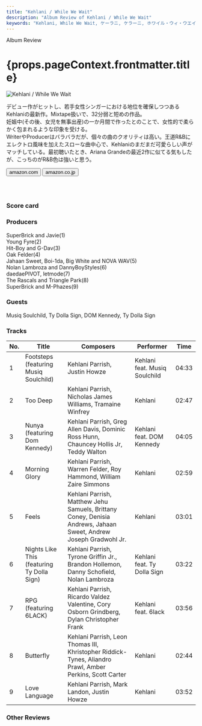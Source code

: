 ```yaml
---
title: "Kehlani / While We Wait"
description: "Album Review of Kehlani / While We Wait"
keywords: "Kehlani, While We Wait, ケーラニ, ケラーニ, ホワイル・ウィ・ウエイト"
---
```






<p className="largeP">Album Review</p>
<h1 className="h1--no--margin">{props.pageContext.frontmatter.title}</h1>

<Row  className="image-card-group">
	<Column colMd={"3"} colLg={"4"} noGutterMdLeft="">
       <ImageCard>

![Kehlani / While We Wait](../../images/cd/kehlani2L.png)

</ImageCard>
	</Column>
	<Column colMd={"4"} colLg={"8"} noGutterMdLeft="">
	<p>
	デビュー作がヒットし、若手女性シンガーにおける地位を確保しつつあるKehlaniの最新作。Mixtape扱いで、32分弱と短めの作品。
	<br/>妊娠中(その後、女児を無事出産)の一か月間で作ったとのことで、女性的で柔らかく包まれるような印象を受ける。
	<br/>WriterやProducerはバラバラだが、個々の曲のクオリティは高い。王道R&Bにエレクトロ風味を加えたスローな曲中心で、Kehlaniのまだまだ可愛らしい声がマッチしている。最初聴いたとき、Ariana Grandeの最近2作に似てる気もしたが、こっちのがR&B色は強いと思う。
	</p>
	<div>
	  <Button className="button-right-mergin"  href="https://amzn.to/2Xt8AMH" kind="primary" size="small" renderIcon={ArrowUpRight24}>
      amazon.com
    </Button>
    <Button className="button-right-mergin"  href="https://amzn.to/2Bu4Zpc" kind="secondary" size="small" renderIcon={ArrowUpRight24}>
      amazon.co.jp
    </Button>
	</div>
	<a style="display:inline-block;overflow:hidden;background:url(https://linkmaker.itunes.apple.com/ja-jp/lockup.svg?releaseDate=2019-01-10&kind=song&bubble=apple_music&style=mono-black) no-repeat;width:180px;height:45px;" href="https://geo.music.apple.com/jp/album/nights-like-this-feat-ty-dolla-%24ign/1452002220?i=1452002228&mt=1&app=music&ls=1&at=11lcug"></a>
	</Column>
</Row>
<Row >
	<Column colMd={"4"} colLg={"4"} noGutterMdLeft="">
<div>
  <h3>Score card</h3>
	<SliderJS1 value="5" />
  <SliderJS2 value="1" />
	<SliderJS3 value="1" />
  <SliderJS4 value="9" />
</div>
</Column>
<Column colMd={"8"} colLg={"8"} noGutterMdLeft="">
<div>
<h3>Producers</h3>
<p>
	SuperBrick and Javie(1)
	<br/>Young Fyre(2)
	<br/>Hit-Boy and G-Dav(3)
	<br/>Oak Felder(4)
	<br/>Jahaan Sweet, Boi-1da, Big White and NOVA WAV(5)
	<br/>Nolan Lambroza and DannyBoyStyles(6)
	<br/>daedaePIVOT, letmode(7)
	<br/>The Rascals and Triangle Park(8)
	<br/>SuperBrick and M-Phazes(9)
</p>
<h3>Guests</h3>
<p>
	Musiq Soulchild, Ty Dolla Sign, DOM Kennedy, Ty Dolla Sign
</p>
</div>
</Column>
</Row>

<h3>Tracks</h3>

| No. | Title                                      | Composers                                                                                                        | Performer                     | Time  |
| --- | ------------------------------------------ | ---------------------------------------------------------------------------------------------------------------- | ----------------------------- | ----- |
| 1   | Footsteps (featuring Musiq Soulchild)      | Kehlani Parrish, Justin Howze                                                                                    | Kehlani feat. Musiq Soulchild | 04:33 |
| 2   | Too Deep                                   | Kehlani Parrish, Nicholas James Williams, Tramaine Winfrey                                                       | Kehlani                       | 02:47 |
| 3   | Nunya (featuring Dom Kennedy)              | Kehlani Parrish, Greg Allen Davis, Dominic Ross Hunn, Chauncey Hollis Jr, Teddy Walton                           | Kehlani feat. DOM Kennedy     | 04:05 |
| 4   | Morning Glory                              | Kehlani Parrish, Warren Felder, Roy Hammond, William Zaire Simmons                                               | Kehlani                       | 02:59 |
| 5   | Feels                                      | Kehlani Parrish, Matthew Jehu Samuels, Brittany Coney, Denisia Andrews, Jahaan Sweet, Andrew Joseph Gradwohl Jr. | Kehlani                       | 03:01 |
| 6   | Nights Like This (featuring Ty Dolla Sign) | Kehlani Parrish, Tyrone Griffin Jr., Brandon Hollemon, Danny Schofield, Nolan Lambroza                           | Kehlani feat. Ty Dolla Sign   | 03:22 |
| 7   | RPG (featuring 6LACK)                      | Kehlani Parrish, Ricardo Valdez Valentine, Cory Osborn Grindberg, Dylan Christopher Frank                        | Kehlani feat. 6lack           | 03:56 |
| 8   | Butterfly                                  | Kehlani Parrish, Leon Thomas III, Khristopher Riddick-Tynes, Aliandro Prawl, Amber Perkins, Scott Carter         | Kehlani                       | 02:44 |
| 9   | Love Language                              | Kehlani Parrish, Mark Landon, Justin Howze                                                                       | Kehlani                       | 03:52 |

<h3>Other Reviews</h3>

<Row>
  <Column colMd={3} colLg={3} noGutterMdLeft>
    <Review1 />
  </Column>
  <Column colMd={3} colLg={3} noGutterMdLeft>
    <Review2 />
  </Column>
</Row>
